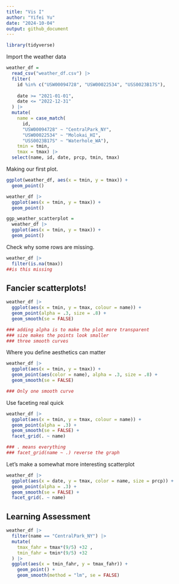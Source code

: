 ```yaml
---
title: "Vis I"
author: "Yifei Yu"
date: "2024-10-04"
output: github_document
---
```


```r
library(tidyverse)
```

Import the weather data

```r
weather_df = 
  read_csv("weather_df.csv") |> 
  filter(
    id %in% c("USW00094728", "USW00022534", "USS0023B17S"), 
    
    date >= "2021-01-01", 
    date <= "2022-12-31"
  ) |> 
  mutate(
    name = case_match(
      id, 
      "USW00094728" ~ "CentralPark_NY", 
      "USW00022534" ~ "Molokai_HI",
      "USS0023B17S" ~ "Waterhole_WA"),
    tmin = tmin,
    tmax = tmax) |>
  select(name, id, date, prcp, tmin, tmax) 
```


Making our first plot.

```r
ggplot(weather_df, aes(x = tmin, y = tmax)) +
  geom_point()
```

```r
weather_df |> 
  ggplot(aes(x = tmin, y = tmax)) + 
  geom_point()
```

```r
ggp_weather_scatterplot = 
  weather_df |> 
  ggplot(aes(x = tmin, y = tmax)) + 
  geom_point()
```

Check why some rows are missing.

```r
weather_df |> 
  filter(is.na(tmax))
##is this missing
```



## Fancier scatterplots!

```r
weather_df |> 
  ggplot(aes(x = tmin, y = tmax, colour = name)) +
  geom_point(alpha = .3, size = .8) + 
  geom_smooth(se = FALSE)

### adding alpha is to make the plot more transparent
### size makes the points look smaller
### three smooth curves
```


Where you define aesthetics can matter

```r
weather_df |> 
  ggplot(aes(x = tmin, y = tmax)) +
  geom_point(aes(color = name), alpha = .3, size = .8) + 
  geom_smooth(se = FALSE)

### Only one smooth curve
```


Use faceting real quick

```r
weather_df |> 
  ggplot(aes(x = tmin, y = tmax, colour = name)) +
  geom_point(alpha = .3) +
  geom_smooth(se = FALSE) +
  facet_grid(. ~ name)

### . means everything
### facet_grid(name ~ .) reverse the graph
```


Let's make a somewhat more interesting scatterplot

```r
weather_df |> 
  ggplot(aes(x = date, y = tmax, color = name, size = prcp)) +
  geom_point(alpha = .3) +
  geom_smooth(se = FALSE) +
  facet_grid(. ~ name)
```


## Learning Assessment

```r
weather_df |> 
  filter(name == "CentralPark_NY") |> 
  mutate(
    tmax_fahr = tmax*(9/5) +32 ,
    tmin_fahr = tmin*(9/5) +32
  ) |> 
  ggplot(aes(x = tmin_fahr, y = tmax_fahr)) +
    geom_point() +
    geom_smooth(method = "lm", se = FALSE)
```



